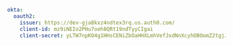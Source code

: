```yml application.yml lines
okta:
  oauth2:
    issuer: https://dev-gja8kxz4ndtex3rq.us.auth0.com/
    client-id: mz9iNEIo2PHu7oeh8QRt19ndTyyCIgai
    client-secret: yLTW7npKO4g1HHsCENiZbOaHHXLmhVefJxdNnXcyhOBOomZ2tgjJjSC2pMK7Swvr
```
